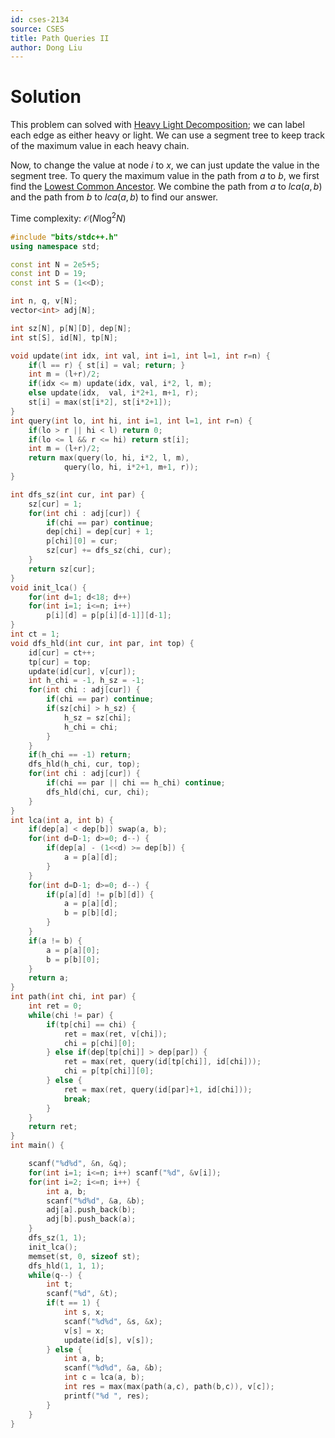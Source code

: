 ```yaml
---
id: cses-2134
source: CSES
title: Path Queries II
author: Dong Liu
---
```


# Solution

This problem can solved with [Heavy Light Decomposition](/plat/hld); we can label each edge as either heavy or light. We can use a segment tree to keep track of the maximum value in each heavy chain.

Now, to change the value at node $i$ to $x$, we can just update the value in the segment tree. To query the maximum value in the path from $a$ to $b$, we first find the [Lowest Common Ancestor](/gold/tree-euler#lca). We combine the path from $a$ to $lca(a,b)$ and the path from $b$ to $lca(a,b)$ to find our answer.

<LanguageSection>

<CPPSection>

Time complexity: $\mathcal O(N\log^2 N)$

```cpp
#include "bits/stdc++.h"
using namespace std;

const int N = 2e5+5;
const int D = 19;
const int S = (1<<D);

int n, q, v[N];
vector<int> adj[N];

int sz[N], p[N][D], dep[N];
int st[S], id[N], tp[N];

void update(int idx, int val, int i=1, int l=1, int r=n) {
	if(l == r) { st[i] = val; return; }
	int m = (l+r)/2;
	if(idx <= m) update(idx, val, i*2, l, m);
	else update(idx,  val, i*2+1, m+1, r);
	st[i] = max(st[i*2], st[i*2+1]);
}
int query(int lo, int hi, int i=1, int l=1, int r=n) {
	if(lo > r || hi < l) return 0;
	if(lo <= l && r <= hi) return st[i];
	int m = (l+r)/2;
	return max(query(lo, hi, i*2, l, m), 
			query(lo, hi, i*2+1, m+1, r));
}

int dfs_sz(int cur, int par) {
	sz[cur] = 1;
	for(int chi : adj[cur]) {
		if(chi == par) continue;
		dep[chi] = dep[cur] + 1;
		p[chi][0] = cur;
		sz[cur] += dfs_sz(chi, cur);
	}
	return sz[cur];
}
void init_lca() {
	for(int d=1; d<18; d++)
	for(int i=1; i<=n; i++) 
		p[i][d] = p[p[i][d-1]][d-1];
}
int ct = 1;
void dfs_hld(int cur, int par, int top) {
	id[cur] = ct++;
	tp[cur] = top;
	update(id[cur], v[cur]);
	int h_chi = -1, h_sz = -1;
	for(int chi : adj[cur]) {
		if(chi == par) continue;
		if(sz[chi] > h_sz) {
			h_sz = sz[chi];
			h_chi = chi;
		}
	}
	if(h_chi == -1) return;
	dfs_hld(h_chi, cur, top);
	for(int chi : adj[cur]) {
		if(chi == par || chi == h_chi) continue;
		dfs_hld(chi, cur, chi);
	}
}
int lca(int a, int b) {
	if(dep[a] < dep[b]) swap(a, b);
	for(int d=D-1; d>=0; d--) {
		if(dep[a] - (1<<d) >= dep[b]) {
			a = p[a][d];
		}
	}
	for(int d=D-1; d>=0; d--) {
		if(p[a][d] != p[b][d]) {
			a = p[a][d];
			b = p[b][d];
		}
	}
	if(a != b) {
		a = p[a][0];
		b = p[b][0];
	}
	return a;
}
int path(int chi, int par) {
	int ret = 0;
	while(chi != par) {
		if(tp[chi] == chi) {
			ret = max(ret, v[chi]);
			chi = p[chi][0];
		} else if(dep[tp[chi]] > dep[par]) {
			ret = max(ret, query(id[tp[chi]], id[chi]));
			chi = p[tp[chi]][0];
		} else {
			ret = max(ret, query(id[par]+1, id[chi]));
			break;
		}
	}
	return ret;
}
int main() {

	scanf("%d%d", &n, &q);
	for(int i=1; i<=n; i++) scanf("%d", &v[i]);
	for(int i=2; i<=n; i++) {
		int a, b; 
		scanf("%d%d", &a, &b);
		adj[a].push_back(b);
		adj[b].push_back(a);
	}
	dfs_sz(1, 1);
	init_lca();
	memset(st, 0, sizeof st);
	dfs_hld(1, 1, 1);
	while(q--) {
		int t; 
		scanf("%d", &t);
		if(t == 1) {
			int s, x; 
			scanf("%d%d", &s, &x);
			v[s] = x;
			update(id[s], v[s]);
		} else {
			int a, b;
			scanf("%d%d", &a, &b);
			int c = lca(a, b);
			int res = max(max(path(a,c), path(b,c)), v[c]);
			printf("%d ", res);
		}
	}
}
```

</CPPSection>

</LanguageSection>
